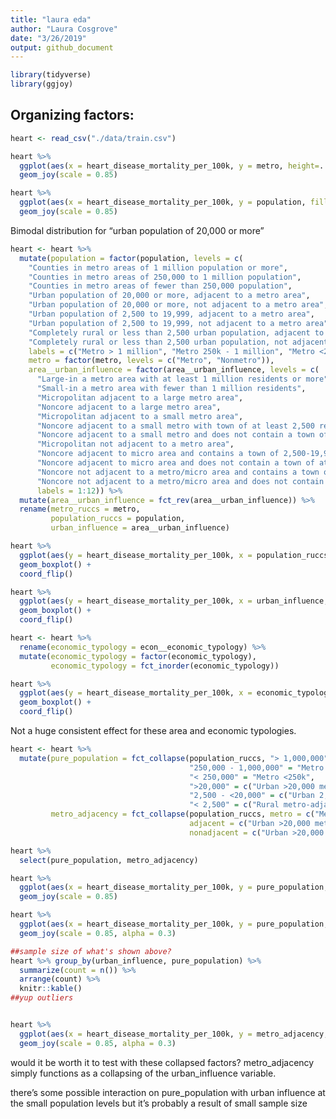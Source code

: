 ```yaml
---
title: "laura eda"
author: "Laura Cosgrove"
date: "3/26/2019"
output: github_document
---
```


```r
library(tidyverse)
library(ggjoy)
```

## Organizing factors:

```r
heart <- read_csv("./data/train.csv")
```

```r
heart %>% 
  ggplot(aes(x = heart_disease_mortality_per_100k, y = metro, height=..density..)) +
  geom_joy(scale = 0.85)

heart %>% 
  ggplot(aes(x = heart_disease_mortality_per_100k, y = population, fill = metro, height=..density..)) +
  geom_joy(scale = 0.85)
```

Bimodal distribution for "urban population of 20,000 or more"

```r
heart <- heart %>% 
  mutate(population = factor(population, levels = c(
    "Counties in metro areas of 1 million population or more", 
    "Counties in metro areas of 250,000 to 1 million population", 
    "Counties in metro areas of fewer than 250,000 population", 
    "Urban population of 20,000 or more, adjacent to a metro area", 
    "Urban population of 20,000 or more, not adjacent to a metro area", 
    "Urban population of 2,500 to 19,999, adjacent to a metro area", 
    "Urban population of 2,500 to 19,999, not adjacent to a metro area", 
    "Completely rural or less than 2,500 urban population, adjacent to a metro area", 
    "Completely rural or less than 2,500 urban population, not adjacent to a metro area"),
    labels = c("Metro > 1 million", "Metro 250k - 1 million", "Metro <250k", "Urban >20,000 metro-adjacent", "Urban >20,000 metro non-adjacent","Urban 2,500-19,999 metro-adjacent", "Urban 2,500-19,999 metro non-adjacent", "Rural metro-adjacent", "Rural metro non-adjacent")),
    metro = factor(metro, levels = c("Metro", "Nonmetro")),
    area__urban_influence = factor(area__urban_influence, levels = c(
      "Large-in a metro area with at least 1 million residents or more", 
      "Small-in a metro area with fewer than 1 million residents",
      "Micropolitan adjacent to a large metro area",
      "Noncore adjacent to a large metro area",
      "Micropolitan adjacent to a small metro area",
      "Noncore adjacent to a small metro with town of at least 2,500 residents",
      "Noncore adjacent to a small metro and does not contain a town of at least 2,500 residents",
      "Micropolitan not adjacent to a metro area",
      "Noncore adjacent to micro area and contains a town of 2,500-19,999 residents",
      "Noncore adjacent to micro area and does not contain a town of at least 2,500 residents",
      "Noncore not adjacent to a metro/micro area and contains a town of 2,500  or more residents",
      "Noncore not adjacent to a metro/micro area and does not contain a town of at least 2,500 residents"),
      labels = 1:12)) %>% 
  mutate(area__urban_influence = fct_rev(area__urban_influence)) %>% 
  rename(metro_ruccs = metro, 
         population_ruccs = population,
         urban_influence = area__urban_influence)

heart %>% 
  ggplot(aes(y = heart_disease_mortality_per_100k, x = population_ruccs, fill = metro_ruccs)) +
  geom_boxplot() +
  coord_flip()

heart %>% 
  ggplot(aes(y = heart_disease_mortality_per_100k, x = urban_influence, fill = metro_ruccs)) +
  geom_boxplot() +
  coord_flip()

heart <- heart %>% 
  rename(economic_typology = econ__economic_typology) %>% 
  mutate(economic_typology = factor(economic_typology),
         economic_typology = fct_inorder(economic_typology)) 

heart %>% 
  ggplot(aes(y = heart_disease_mortality_per_100k, x = economic_typology, fill = metro_ruccs)) +
  geom_boxplot() +
  coord_flip()

```

Not a huge consistent effect for these area and economic typologies.


```r
heart <- heart %>% 
  mutate(pure_population = fct_collapse(population_ruccs, "> 1,000,000" = "Metro > 1 million",
                                        "250,000 - 1,000,000" = "Metro 250k - 1 million",
                                        "< 250,000" = "Metro <250k",
                                        ">20,000" = c("Urban >20,000 metro-adjacent", "Urban >20,000 metro non-adjacent"),
                                        "2,500 - <20,000" = c("Urban 2,500-19,999 metro-adjacent", "Urban 2,500-19,999 metro non-adjacent"),
                                        "< 2,500" = c("Rural metro-adjacent", "Rural metro non-adjacent")),
         metro_adjacency = fct_collapse(population_ruccs, metro = c("Metro > 1 million", "Metro 250k - 1 million", "Metro <250k"),
                                        adjacent = c("Urban >20,000 metro-adjacent", "Urban 2,500-19,999 metro-adjacent", "Rural metro-adjacent"),
                                        nonadjacent = c("Urban >20,000 metro non-adjacent", "Urban 2,500-19,999 metro non-adjacent", "Rural metro non-adjacent")))

heart %>% 
  select(pure_population, metro_adjacency)

heart %>% 
  ggplot(aes(x = heart_disease_mortality_per_100k, y = pure_population, fill = metro_ruccs, height=..density..)) +
  geom_joy(scale = 0.85)

heart %>% 
  ggplot(aes(x = heart_disease_mortality_per_100k, y = pure_population, fill = urban_influence, height=..density..)) +
  geom_joy(scale = 0.85, alpha = 0.3)

##sample size of what's shown above?
heart %>% group_by(urban_influence, pure_population) %>% 
  summarize(count = n()) %>% 
  arrange(count) %>% 
  knitr::kable()
##yup outliers


heart %>% 
  ggplot(aes(x = heart_disease_mortality_per_100k, y = metro_adjacency, fill = urban_influence, height=..density..)) +
  geom_joy(scale = 0.85, alpha = 0.3) 
```

would it be worth it to test with these collapsed factors? metro_adjacency simply functions as a collapsing of the urban_influence variable.

there's some possible interaction on pure_population with urban influence at the small population levels but it's probably a result of small sample size